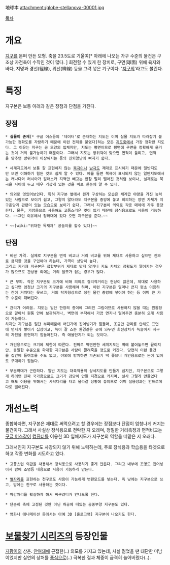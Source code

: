 地球本
attachment:/globe-stellanova-00001.jpg

[[목차]]
= 개요 =
[[지구]]를 본떠 만든 모형. 축을 23.5도로 기울여[* 아래에 나오는 가구 수준의 물건은 구조상 자전축이 수직인 것이 많다. ] 회전할 수 있게 한 장치로, 구면(球面) 위에 육지와 바다, 지명과 경선(經線), 위선(緯線) 등을 그려 넣은 기구이다. '[[지구의]]'라고도 불린다. 

= 특징 =
지구본은 보통 아래과 같은 장점과 단점을 가진다.

== 장점 ==
 * '''실물이 존재'''[* 구글 어스등의 '데이터'로 존재하는 지도는 이미 실물 지도가 따라잡기 불가능한 정확도를 자랑하기 때문에 이런 전제를 붙였다]하는 모든 [[지도]]중에서 가장 정확한 지도다. 그 이유는 지구는 공 모양의 입체지만, 지도는 평면이므로 평면에 구면을 정확하게 옮기는 것이 거의 불가능하기 때문이다. 그래서 지도는 방위각이 맞으면 면적이 틀리고, 면적을 맞추면 방위각이 이상해지는 등의 진퇴양난에 빠지기 쉽다.

 * 세계지도에서 보통 잘 표현하지 않는 [[북극]]이나 [[남극]]도 제대로 표시하기 때문에 일반지도만 보면 이해하기 힘든 것도 쉽게 알 수 있다. 예를 들면 북극이 표시되지 않는 일반지도에서는 캐나다와 러시아가 알래스카 지역만 빼고는 한참 멀리 떨어진 것처럼 보이나, 실제로는 북극을 사이에 두고 매우 가깝게 있는 것을 바로 한눈에 알 수 있다.

 * 의외로 멋있어보인다. 특히 지구본 옆에서 뭔가 구상하는 모습은 세계급 야망을 가진 능력있는 사람으로 보이기 쉽고, 그렇지 않더라도 지구본을 중앙에 놓고 회의하는 장면 자체가 지구존망과 관련이 있는 모습으로 보이기 쉽다. 그래서 지구본이 의외로 각종 매체에 자주 등장한다. 물론, 가정용으로 사용해도 고풍스러운 멋이 있기 때문에 장식용으로도 사용이 가능하다. ~~그런 이유에서 청와대에 갔다 오면 지구본을 준다.~~

 * ~~[wiki:"위대한 독재자" 공놀이를 할수 있다]~~

== 단점 ==
 * 비싼 가격. 실제로 지구본을 면적 비교나 거리 비교를 위해 제대로 사용하고 싶으면 진짜로 큼직한 것을 구입해야 하는데, 가격이 상당히 높다.
 그리고 저가형 지구본은 접합부위가 제대로 맞지 않거나 지도 자체의 정확도가 떨어지는 경우가 많으므로 관상용 외에는 거의 쓸모가 없는 경우가 많다.

 * 큰 부피. 작은 지구본도 크기에 비해 의외로 걸리적거리는 현상이 많은데, 제대로 사용하고 싶다면 엄청난 크기의 지구본을 사용해야 하며, 이런 지구본은 얼마나 큰지 평소 이용하는 간이 거치대는 못쓰고, 거의 탁자형상으로 생긴 물건 중앙에 넣어야 하는 등 이미 큰 가구 수준이 돼버린다.

 * 관리가 어려움. 지도는 일단 한장의 종이에 그려진 그림이므로 사용하지 않을 때는 원통형으로 말아서 원통 안에 보관하거나, 벽면에 부착해서 가끔 먼지나 털어주면 충분히 오래 사용이 가능하다.
 하지만 지구본은 일단 부피때문에 어딘가에 집어넣기가 힘들며, 조금만 관리를 안해도 표면에 먼지가 쌓이기 십상이고, 녹이 잘 스는 환경같은 곳에 놔두면 회전장치가 녹슬어서 지구의 자전을 표현하기 힘들어진다. 즉 애물단지가 되는 것이다.

 * 개인용으로는 크기에 제한이 따른다. 진짜로 벽면만한 세계지도는 벽에 붙여놓으면 끝이지만, 동일한 수준으로 확대한 지구본은 사람이 깔려죽을 정도로 커진다. 당연히 이런 물건을 집안에 들여놓을 수도 없고, 야외에 방치하면 파손되기 딱 좋으니 개인용으로는 돈이 있어도 구매하기 힘들다.

 * 부분확대가 곤란하다. 일반 지도는 대축척용의 상세지도를 만들기 쉽지만, 지구본으로 그렇게 하려면 진짜 국가용으로도 크기가 감당이 안될 지경으로 커지며, 설사 그렇게 만들었다고 해도 이용을 위해서는 사닥다리를 타고 올라갈 상황에 놓이므로 이미 실용성과는 안드로메다로 떨어진다.

= 개선노력 =
종합하자면, 지구본은 제대로 써먹으려고 할 경우에는 장점보다 단점이 엄청나게 커지는 물건이다. 그래서 사실상 장식용으로 전락한 지 오래며, 정밀한 거리측정과 면적비교는 [[구글 어스]]같이 [[컴퓨터]]를 이용한 3D 입체지도가 지구본의 역할을 떠맡은 지 오래다.

그래서인지 지구본도 사장되지 않기 위해 노력하는데, 주로 장식용과 학습용을 타겟으로 하고 각종 변화를 시도하고 있다.

 * 고풍스런 외관을 채용해서 장식용으로 사용하기 좋게 만든다. 그리고 내부에 조명도 집어넣어서 밤에 조명등 대용으로 사용이 가능하게 만든다.

 * [[별자리]]를 표현하는 천구로도 사용이 가능하게 변환모드를 넣는다. 즉 낮에는 지구본으로 쓰고, 밤에는 천구로 사용하는 것이다.

 * 마감처리를 확실하게 해서 싸구려티가 안나도록 한다.

 * 단순히 축에 고정된 것만 아닌 허공에 떠있는 공중부양 지구본도 있다.

 * 영화나 애니메이션 등에서는 아예 3D [홀로그램] 지구본이 나오기도 한다.

= [[보물찾기 시리즈]]의 등장인물 =
[[지팡이]]의 삼촌. [[안여돼]]에 근접한(..) 외모를 가지고 있는데, 사실 젊었을 땐 대단한 미남이었지만 실연의 상처를 [[폭식]]으로(..) 극복한 결과 체중이 급격히 늘어버렸다(..).
